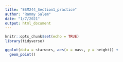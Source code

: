 ```yaml
---
title: "ESM244_Section1_practice"
author: "Rammy Salem"
date: "1/7/2021"
output: html_document
---
```


```r
knitr::opts_chunk$set(echo = TRUE)
library(tidyverse)
```

```r
ggplot(data = starwars, aes(x = mass, y = height)) +
  geom_point()
```

